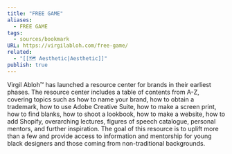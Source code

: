 ```yaml
---
title: "FREE GAME"
aliases:
  - FREE GAME
tags:
  - sources/bookmark
URL: https://virgilabloh.com/free-game/
related:
  - "[[🗺️ Aesthetic|Aesthetic]]"
publish: true
---
```


Virgil Abloh™ has launched a resource center for brands in their earliest phases. The resource center includes a table of contents from A-Z, covering topics such as how to name your brand, how to obtain a trademark, how to use Adobe Creative Suite, how to make a screen print, how to find blanks, how to shoot a lookbook, how to make a website, how to add Shopify, overarching lectures, figures of speech catalogue, personal mentors, and further inspiration. The goal of this resource is to uplift more than a few and provide access to information and mentorship for young black designers and those coming from non-traditional backgrounds.
